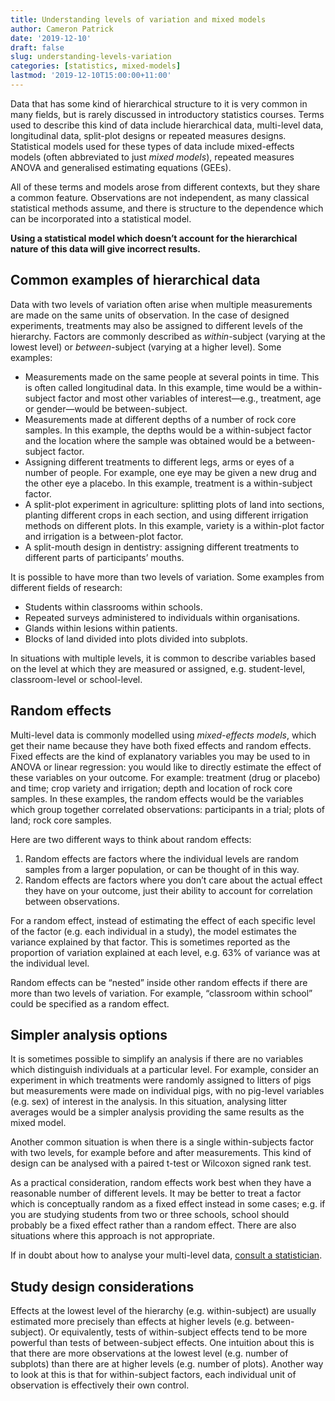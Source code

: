 ```yaml
---
title: Understanding levels of variation and mixed models
author: Cameron Patrick
date: '2019-12-10'
draft: false
slug: understanding-levels-variation
categories: [statistics, mixed-models]
lastmod: '2019-12-10T15:00:00+11:00'
---
```


Data that has some kind of hierarchical structure to it is very common in many
fields, but is rarely discussed in introductory statistics courses. Terms used to
describe this kind of data include hierarchical data, multi-level data, longitudinal
data, split-plot designs or repeated measures designs. Statistical models used for
these types of data include mixed-effects models (often abbreviated to just *mixed models*),
repeated measures ANOVA and generalised estimating equations (GEEs).

All of these terms and models arose from different contexts, but they share a common
feature. Observations are not independent, as many classical statistical methods
assume, and there is structure to the dependence which can be
incorporated into a statistical model.

**Using a statistical model which doesn't account for the hierarchical nature
of this data will give incorrect results.**

## Common examples of hierarchical data

Data with two levels of variation often arise when multiple measurements are
made on the same units of observation. In the case of designed experiments,
treatments may also be assigned to different levels of the hierarchy. Factors
are commonly described as *within*-subject (varying at the lowest level) or
*between*-subject (varying at a higher level). Some examples:

* Measurements made on the same people at several points in time. This is often
called longitudinal data. In this example, time would be a within-subject factor
and most other variables of interest---e.g., treatment, age or gender---would be
between-subject.
* Measurements made at different depths of a number of rock core samples. In this example,
the depths would be a within-subject factor and the location where the sample was obtained
would be a between-subject factor.
* Assigning different treatments to different legs, arms or eyes of a number of people.
For example, one eye may be given a new drug and the other eye a placebo. In this
example, treatment is a within-subject factor.
* A split-plot experiment in agriculture: splitting plots of land into sections,
planting different crops in each section, and using different irrigation methods
on different plots. In this example, variety is a within-plot factor and irrigation
is a between-plot factor.
* A split-mouth design in dentistry: assigning different treatments to different
parts of participants' mouths.

It is possible to have more than two levels of variation. Some examples from
different fields of research:

* Students within classrooms within schools.
* Repeated surveys administered to individuals within organisations.
* Glands within lesions within patients.
* Blocks of land divided into plots divided into subplots.

In situations with multiple levels, it is common to describe variables based on the
level at which they are measured or assigned, e.g. student-level, classroom-level or
school-level.

## Random effects

Multi-level data is commonly modelled using *mixed-effects models*, which get their
name because they have both fixed effects and random effects. Fixed effects are
the kind of explanatory variables you may be used to in ANOVA or linear regression: you
would like to directly estimate the effect of these variables on your outcome. For
example: treatment (drug or placebo) and time; crop variety and irrigation;
depth and location of rock core samples.
In these examples, the random effects would be the variables which group together correlated
observations: participants in a trial; plots of land; rock core samples.

Here are two different ways to think about random effects:

1. Random effects are factors where the individual levels are random samples from
a larger population, or can be thought of in this way.
2. Random effects are factors where you don't care about the actual effect they
have on your outcome, just their ability to account for correlation between
observations.

For a random effect, instead of estimating the effect of each specific level of
the factor (e.g. each individual in a study), the model estimates the variance
explained by that factor.
This is sometimes reported as the proportion of variation explained at each level,
e.g. 63% of variance was at the individual level.

Random effects can be "nested" inside other random effects if there are more than
two levels of variation. For example, "classroom within school" could be specified
as a random effect.

## Simpler analysis options

It is sometimes possible to simplify an analysis if there are no variables which
distinguish individuals at a particular level. For example, consider an experiment in
which treatments were randomly assigned to litters of pigs but measurements were made on
individual pigs, with no pig-level variables (e.g. sex) of interest in
the analysis. In this situation, analysing litter averages would be a simpler analysis
providing the same results as the mixed model.

Another common situation is when there is a single within-subjects factor with two
levels, for example before and after measurements. This kind of design can be
analysed with a paired t-test or Wilcoxon signed rank test.

As a practical consideration, random effects work best when they have a reasonable
number of different levels. It may be better to treat a factor which is conceptually
random as a fixed effect instead in some cases; e.g. if you are studying students
from two or three schools, school should probably be a fixed effect rather than
a random effect. There are also situations where this approach is not appropriate.

If in doubt about how to analyse your multi-level data, 
[consult a statistician](https://scc.ms.unimelb.edu.au/).

## Study design considerations

Effects at the lowest level of the hierarchy (e.g. within-subject) are usually estimated
more precisely than effects at higher levels (e.g. between-subject). Or equivalently,
tests of within-subject effects tend to be more powerful than tests of between-subject
effects. One intuition about this is that there are more observations at the lowest level
(e.g. number of subplots) than there are at higher levels (e.g. number of plots).
Another way to look at this is that for within-subject factors, each individual
unit of observation is effectively their own control.

